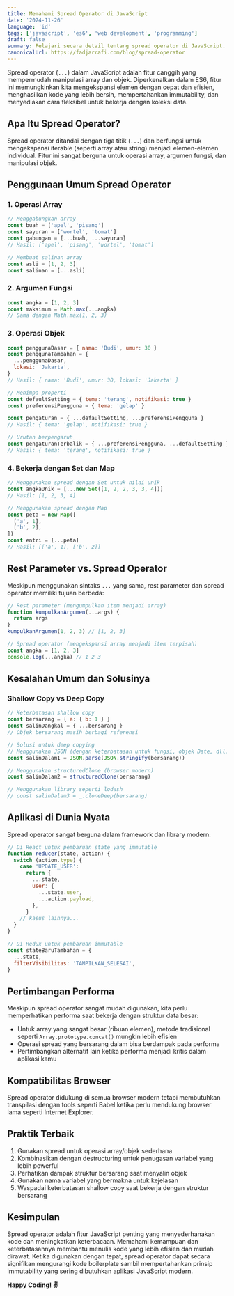 ```yaml
---
title: Memahami Spread Operator di JavaScript
date: '2024-11-26'
language: 'id'
tags: ['javascript', 'es6', 'web development', 'programming']
draft: false
summary: Pelajari secara detail tentang spread operator di JavaScript. Temukan cara efisien untuk memanipulasi array dan objek dengan contoh praktis.
canonicalUrl: https://fadjarrafi.com/blog/spread-operator
---
```


Spread operator (`...`) dalam JavaScript adalah fitur canggih yang mempermudah manipulasi array dan objek. Diperkenalkan dalam ES6, fitur ini memungkinkan kita mengekspansi elemen dengan cepat dan efisien, menghasilkan kode yang lebih bersih, mempertahankan immutability, dan menyediakan cara fleksibel untuk bekerja dengan koleksi data.

## Apa Itu Spread Operator?

Spread operator ditandai dengan tiga titik (`...`) dan berfungsi untuk mengekspansi iterable (seperti array atau string) menjadi elemen-elemen individual. Fitur ini sangat berguna untuk operasi array, argumen fungsi, dan manipulasi objek.

## Penggunaan Umum Spread Operator

### 1. Operasi Array

```javascript
// Menggabungkan array
const buah = ['apel', 'pisang']
const sayuran = ['wortel', 'tomat']
const gabungan = [...buah, ...sayuran]
// Hasil: ['apel', 'pisang', 'wortel', 'tomat']

// Membuat salinan array
const asli = [1, 2, 3]
const salinan = [...asli]
```

### 2. Argumen Fungsi

```javascript
const angka = [1, 2, 3]
const maksimum = Math.max(...angka)
// Sama dengan Math.max(1, 2, 3)
```

### 3. Operasi Objek

```javascript
const penggunaDasar = { nama: 'Budi', umur: 30 }
const penggunaTambahan = {
  ...penggunaDasar,
  lokasi: 'Jakarta',
}
// Hasil: { nama: 'Budi', umur: 30, lokasi: 'Jakarta' }

// Menimpa properti
const defaultSetting = { tema: 'terang', notifikasi: true }
const preferensiPengguna = { tema: 'gelap' }

const pengaturan = { ...defaultSetting, ...preferensiPengguna }
// Hasil: { tema: 'gelap', notifikasi: true }

// Urutan berpengaruh
const pengaturanTerbalik = { ...preferensiPengguna, ...defaultSetting }
// Hasil: { tema: 'terang', notifikasi: true }
```

### 4. Bekerja dengan Set dan Map

```javascript
// Menggunakan spread dengan Set untuk nilai unik
const angkaUnik = [...new Set([1, 2, 2, 3, 3, 4])]
// Hasil: [1, 2, 3, 4]

// Menggunakan spread dengan Map
const peta = new Map([
  ['a', 1],
  ['b', 2],
])
const entri = [...peta]
// Hasil: [['a', 1], ['b', 2]]
```

## Rest Parameter vs. Spread Operator

Meskipun menggunakan sintaks `...` yang sama, rest parameter dan spread operator memiliki tujuan berbeda:

```javascript
// Rest parameter (mengumpulkan item menjadi array)
function kumpulkanArgumen(...args) {
  return args
}
kumpulkanArgumen(1, 2, 3) // [1, 2, 3]

// Spread operator (mengekspansi array menjadi item terpisah)
const angka = [1, 2, 3]
console.log(...angka) // 1 2 3
```

## Kesalahan Umum dan Solusinya

### Shallow Copy vs Deep Copy

```javascript
// Keterbatasan shallow copy
const bersarang = { a: { b: 1 } }
const salinDangkal = { ...bersarang }
// Objek bersarang masih berbagi referensi

// Solusi untuk deep copying
// Menggunakan JSON (dengan keterbatasan untuk fungsi, objek Date, dll.)
const salinDalam1 = JSON.parse(JSON.stringify(bersarang))

// Menggunakan structuredClone (browser modern)
const salinDalam2 = structuredClone(bersarang)

// Menggunakan library seperti lodash
// const salinDalam3 = _.cloneDeep(bersarang)
```

## Aplikasi di Dunia Nyata

Spread operator sangat berguna dalam framework dan library modern:

```javascript
// Di React untuk pembaruan state yang immutable
function reducer(state, action) {
  switch (action.type) {
    case 'UPDATE_USER':
      return {
        ...state,
        user: {
          ...state.user,
          ...action.payload,
        },
      }
    // kasus lainnya...
  }
}

// Di Redux untuk pembaruan immutable
const stateBaruTambahan = {
  ...state,
  filterVisibilitas: 'TAMPILKAN_SELESAI',
}
```

## Pertimbangan Performa

Meskipun spread operator sangat mudah digunakan, kita perlu memperhatikan performa saat bekerja dengan struktur data besar:

- Untuk array yang sangat besar (ribuan elemen), metode tradisional seperti `Array.prototype.concat()` mungkin lebih efisien
- Operasi spread yang bersarang dalam bisa berdampak pada performa
- Pertimbangkan alternatif lain ketika performa menjadi kritis dalam aplikasi kamu

## Kompatibilitas Browser

Spread operator didukung di semua browser modern tetapi membutuhkan transpilasi dengan tools seperti Babel ketika perlu mendukung browser lama seperti Internet Explorer.

## Praktik Terbaik

1. Gunakan spread untuk operasi array/objek sederhana
2. Kombinasikan dengan destructuring untuk penugasan variabel yang lebih powerful
3. Perhatikan dampak struktur bersarang saat menyalin objek
4. Gunakan nama variabel yang bermakna untuk kejelasan
5. Waspadai keterbatasan shallow copy saat bekerja dengan struktur bersarang

## Kesimpulan

Spread operator adalah fitur JavaScript penting yang menyederhanakan kode dan meningkatkan keterbacaan. Memahami kemampuan dan keterbatasannya membantu menulis kode yang lebih efisien dan mudah dirawat. Ketika digunakan dengan tepat, spread operator dapat secara signifikan mengurangi kode boilerplate sambil mempertahankan prinsip immutability yang sering dibutuhkan aplikasi JavaScript modern.

**Happy Coding! ✌️**
